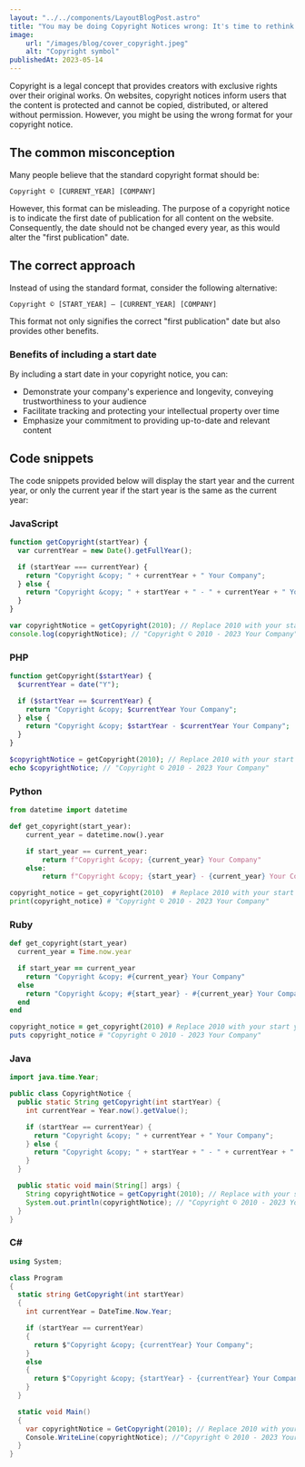 ```yaml
---
layout: "../../components/LayoutBlogPost.astro"
title: "You may be doing Copyright Notices wrong: It's time to rethink your approach"
image:
    url: "/images/blog/cover_copyright.jpeg"
    alt: "Copyright symbol"
publishedAt: 2023-05-14
---
```


Copyright is a legal concept that provides creators with exclusive rights over their original works. On websites, copyright notices inform users that the content is protected and cannot be copied, distributed, or altered without permission. However, you might be using the wrong format for your copyright notice.

## The common misconception
Many people believe that the standard copyright format should be:

`Copyright © [CURRENT_YEAR] [COMPANY]`

However, this format can be misleading. The purpose of a copyright notice is to indicate the first date of publication for all content on the website. Consequently, the date should not be changed every year, as this would alter the "first publication" date.

## The correct approach
Instead of using the standard format, consider the following alternative:

`Copyright © [START_YEAR] – [CURRENT_YEAR] [COMPANY]`

This format not only signifies the correct "first publication" date but also provides other benefits.

### Benefits of including a start date
By including a start date in your copyright notice, you can:
- Demonstrate your company's experience and longevity, conveying trustworthiness to your audience
- Facilitate tracking and protecting your intellectual property over time
- Emphasize your commitment to providing up-to-date and relevant content

## Code snippets
The code snippets provided below will display the start year and the current year, or only the current year if the start year is the same as the current year:

### JavaScript
```js
function getCopyright(startYear) {
  var currentYear = new Date().getFullYear();

  if (startYear === currentYear) {
    return "Copyright &copy; " + currentYear + " Your Company";
  } else {
    return "Copyright &copy; " + startYear + " - " + currentYear + " Your Company";
  }
}

var copyrightNotice = getCopyright(2010); // Replace 2010 with your start year
console.log(copyrightNotice); // "Copyright © 2010 - 2023 Your Company"
```

### PHP
```php
function getCopyright($startYear) {
  $currentYear = date("Y");

  if ($startYear == $currentYear) {
    return "Copyright &copy; $currentYear Your Company";
  } else {
    return "Copyright &copy; $startYear - $currentYear Your Company";
  }
}

$copyrightNotice = getCopyright(2010); // Replace 2010 with your start year
echo $copyrightNotice; // "Copyright © 2010 - 2023 Your Company"
```

### Python
```python
from datetime import datetime

def get_copyright(start_year):
    current_year = datetime.now().year

    if start_year == current_year:
        return f"Copyright &copy; {current_year} Your Company"
    else:
        return f"Copyright &copy; {start_year} - {current_year} Your Company"

copyright_notice = get_copyright(2010)  # Replace 2010 with your start year
print(copyright_notice) # "Copyright © 2010 - 2023 Your Company"
```

### Ruby
```ruby
def get_copyright(start_year)
  current_year = Time.now.year

  if start_year == current_year
    return "Copyright &copy; #{current_year} Your Company"
  else
    return "Copyright &copy; #{start_year} - #{current_year} Your Company"
  end
end

copyright_notice = get_copyright(2010) # Replace 2010 with your start year
puts copyright_notice # "Copyright © 2010 - 2023 Your Company"
```

### Java
```java
import java.time.Year;

public class CopyrightNotice {
  public static String getCopyright(int startYear) {
    int currentYear = Year.now().getValue();

    if (startYear == currentYear) {
      return "Copyright &copy; " + currentYear + " Your Company";
    } else {
      return "Copyright &copy; " + startYear + " - " + currentYear + " Your Company";
    }
  }

  public static void main(String[] args) {
    String copyrightNotice = getCopyright(2010); // Replace with your start year
    System.out.println(copyrightNotice); // "Copyright © 2010 - 2023 Your Company"
  }
}
```

### C#
```csharp
using System;

class Program
{
  static string GetCopyright(int startYear)
  {
    int currentYear = DateTime.Now.Year;

    if (startYear == currentYear)
    {
      return $"Copyright &copy; {currentYear} Your Company";
    }
    else
    {
      return $"Copyright &copy; {startYear} - {currentYear} Your Company";
    }
  }

  static void Main()
  {
    var copyrightNotice = GetCopyright(2010); // Replace 2010 with your start year
    Console.WriteLine(copyrightNotice); //"Copyright © 2010 - 2023 Your Company"
  }
}
```